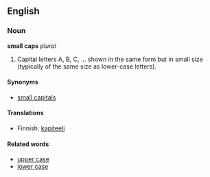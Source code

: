 ==English==
===Noun===
'''small caps''' ''plural''
# Capital letters A, B, C, ... shown in the same form but in small size (typically of the same size as lower-case letters).

====Synonyms====
*[[small capital]]s

====Translations====
*Finnish: [[kapiteeli]] <!--this needs to be made plural now-->

====Related words====
*[[upper case]]
*[[lower case]]